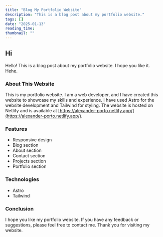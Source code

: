 ```yaml
---
title: "Blog My Portfolio Website"
description: "This is a blog post about my portfolio website."
tags: []
date: "2025-01-13"
reading_time: 
thumbnail: ""
---
```


## Hi
Hello! This is a blog post about my portfolio website. I hope you like it. Hehe.

### About This Website
This is my portfolio website. I am a web developer, and I have created this website to showcase my skills and experience. I have used Astro for the website development and Tailwind for styling. The website is hosted on Netlify and is available at [https://alexander-porto.netlify.app/](https://alexander-porto.netlify.app/).

### Features
- Responsive design
- Blog section
- About section
- Contact section
- Projects section
- Portfolio section

### Technologies
- Astro
- Tailwind

### Conclusion
I hope you like my portfolio website. If you have any feedback or suggestions, please feel free to contact me. Thank you for visiting my website.
